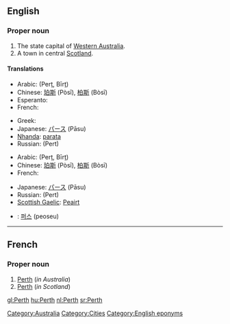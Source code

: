 ==English==

===Proper noun===
{{wikipedia}}
{{en-proper noun}}

# The state capital of [[Western Australia]].
# A town in central [[Scotland]].

====Translations====

{{trans-top|in Western Australia}}
* Arabic: {{Arab|[[بيرث]]}} (Perṯ, Bīrṯ)
* Chinese: [[珀斯]] (Pòsī), [[柏斯]] (Bòsī)
* Esperanto: {{t|eo|Perto|xs=Esperanto}}
* French: {{t-|fr|Perth}}
{{trans-mid}}
* Greek: {{t-|el|Περθ|n|tr=Perth}}
* Japanese: [[パース]] (Pāsu)
* [[Nhanda]]: [[parata]]
* Russian: {{t|ru|Перт|m}} (Pert)
{{trans-bottom}}

{{trans-top|in Scotland}}
* Arabic: {{Arab|[[بيرث]]}} (Perṯ, Bīrṯ)
* Chinese: [[珀斯]] (Pòsī), [[柏斯]] (Bòsī)
* French: {{t-|fr|Perth}}
{{trans-mid}}
* Japanese: [[パース]] (Pāsu)
* Russian: {{t|ru|Перт|m}} (Pert)
* [[Scottish Gaelic]]: [[Peairt]]
{{trans-bottom}}

{{checktrans}}

* {{ttbc|Korean}}: [[퍼스]] (peoseu)

[[Category:Australia]]
[[Category:Cities]]
[[Category:English eponyms]]

----

==French==

===Proper noun===
{{infl|fr|proper noun}}

# [[Perth#English|Perth]] (''in Australia'')
# [[Perth#English|Perth]] (''in Scotland'')

[[gl:Perth]]
[[hu:Perth]]
[[nl:Perth]]
[[sr:Perth]]